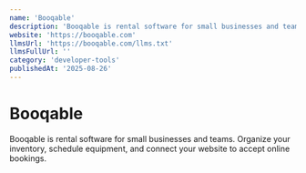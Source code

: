 ```yaml
---
name: 'Booqable'
description: 'Booqable is rental software for small businesses and teams. Organize your inventory, schedule equipment, and connect your website to accept online bookings.'
website: 'https://booqable.com'
llmsUrl: 'https://booqable.com/llms.txt'
llmsFullUrl: ''
category: 'developer-tools'
publishedAt: '2025-08-26'
---
```


# Booqable

Booqable is rental software for small businesses and teams. Organize your inventory, schedule equipment, and connect your website to accept online bookings.
